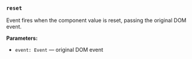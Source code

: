 ### `reset`

Event fires when the component value is reset, passing the original DOM event.

**Parameters:**
- `event: Event` — original DOM event
